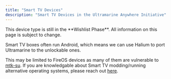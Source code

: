 ```yaml
---
title: "Smart TV Devices"
description: "Smart TV Devices in the Ultramarine Anywhere Initiative"
---
```



<Alert type="info">
  This device type is still in the **Wishlist Phase**. All information on this
  page is subject to change.
</Alert>

Smart TV boxes often run Android, which means we can use Halium to port Ultramarine to the unlockable ones.

This may be limited to FireOS devices as many of them are vulnerable to [mtk-su](https://xdaforums.com/t/amazing-temp-root-for-mediatek-armv8-2020-08-24.3922213/). If you are knowledgable about Smart TV modding/running alternative operating systems, please reach out [here](/en/community/community).

